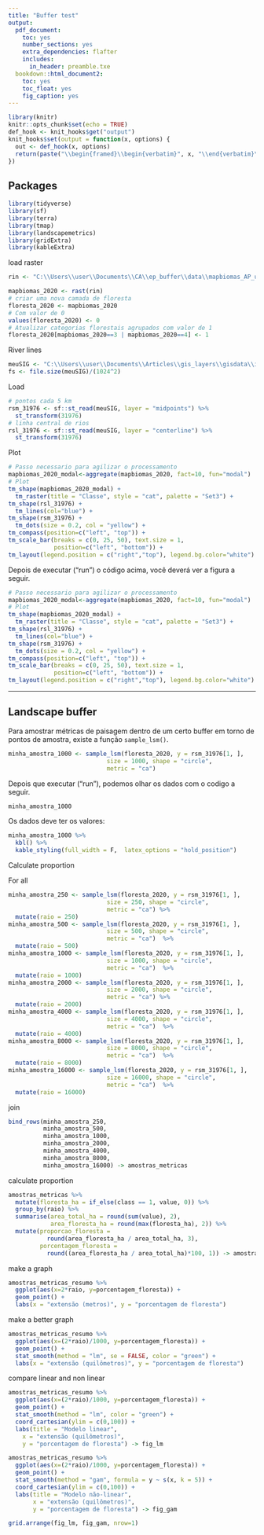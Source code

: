 ```yaml
---
title: "Buffer test"
output:
  pdf_document:
    toc: yes
    number_sections: yes
    extra_dependencies: flafter
    includes:
      in_header: preamble.txe
  bookdown::html_document2:
    toc: yes
    toc_float: yes
    fig_caption: yes
---
```


```r
library(knitr)
knitr::opts_chunk$set(echo = TRUE)
def_hook <- knit_hooks$get("output")
knit_hooks$set(output = function(x, options) {
  out <- def_hook(x, options)
  return(paste("\\begin{framed}\\begin{verbatim}", x, "\\end{verbatim}\\end{framed}", collapse = "\n"))
})
```


## Packages
```r
library(tidyverse)
library(sf)
library(terra)
library(tmap)
library(landscapemetrics)
library(gridExtra)
library(kableExtra)
```

load raster
```r
rin <- "C:\\Users\\user\\Documents\\CA\\ep_buffer\\data\\mapbiomas_AP_utm_rio\\utm_cover_AP_rio_2020.tif"

mapbiomas_2020 <- rast(rin)
# criar uma nova camada de floresta
floresta_2020 <- mapbiomas_2020
# Com valor de 0
values(floresta_2020) <- 0
# Atualizar categorias florestais agrupados com valor de 1
floresta_2020[mapbiomas_2020==3 | mapbiomas_2020==4] <- 1 
```

River lines
```r
meuSIG <- "C:\\Users\\user\\Documents\\Articles\\gis_layers\\gisdata\\inst\\vector\\rivers.gpkg"
fs <- file.size(meuSIG)/(1024^2)
```

Load
```r
# pontos cada 5 km
rsm_31976 <- sf::st_read(meuSIG, layer = "midpoints") %>% 
  st_transform(31976) 
# linha central de rios
rsl_31976 <- sf::st_read(meuSIG, layer = "centerline") %>% 
  st_transform(31976) 
```


Plot
```r
# Passo necessario para agilizar o processamento
mapbiomas_2020_modal<-aggregate(mapbiomas_2020, fact=10, fun="modal")
# Plot
tm_shape(mapbiomas_2020_modal) +
  tm_raster(title = "Classe", style = "cat", palette = "Set3") + 
tm_shape(rsl_31976) + 
  tm_lines(col="blue") + 
tm_shape(rsm_31976) + 
  tm_dots(size = 0.2, col = "yellow") + 
tm_compass(position=c("left", "top")) +
tm_scale_bar(breaks = c(0, 25, 50), text.size = 1, 
             position=c("left", "bottom")) +
tm_layout(legend.position = c("right","top"), legend.bg.color="white")
```

Depois de executar ("run") o código acima, você deverá ver a figura a seguir.

```r
# Passo necessario para agilizar o processamento
mapbiomas_2020_modal<-aggregate(mapbiomas_2020, fact=10, fun="modal")
# Plot
tm_shape(mapbiomas_2020_modal) +
  tm_raster(title = "Classe", style = "cat", palette = "Set3") + 
tm_shape(rsl_31976) + 
  tm_lines(col="blue") + 
tm_shape(rsm_31976) + 
  tm_dots(size = 0.2, col = "yellow") + 
tm_compass(position=c("left", "top")) +
tm_scale_bar(breaks = c(0, 25, 50), text.size = 1, 
             position=c("left", "bottom")) +
tm_layout(legend.position = c("right","top"), legend.bg.color="white")
```

--------------------------------------------


\newpage


## Landscape buffer

Para amostrar métricas de paisagem dentro de um certo buffer em torno de pontos de amostra, existe a função <code>sample_lsm()</code>.

```r
minha_amostra_1000 <- sample_lsm(floresta_2020, y = rsm_31976[1, ], 
                            size = 1000, shape = "circle", 
                            metric = "ca") 
```

Depois que executar ("run"), podemos olhar os dados com o codigo a seguir. 
```r
minha_amostra_1000
```

Os dados deve ter os valores:
```r
minha_amostra_1000 %>% 
  kbl() %>%
  kable_styling(full_width = F,  latex_options = "hold_position")
```

Calculate proportion


For all 
```r
minha_amostra_250 <- sample_lsm(floresta_2020, y = rsm_31976[1, ], 
                            size = 250, shape = "circle", 
                            metric = "ca") %>% 
  mutate(raio = 250)
minha_amostra_500 <- sample_lsm(floresta_2020, y = rsm_31976[1, ], 
                            size = 500, shape = "circle", 
                            metric = "ca")  %>% 
  mutate(raio = 500)
minha_amostra_1000 <- sample_lsm(floresta_2020, y = rsm_31976[1, ], 
                            size = 1000, shape = "circle", 
                            metric = "ca")  %>% 
  mutate(raio = 1000)
minha_amostra_2000 <- sample_lsm(floresta_2020, y = rsm_31976[1, ], 
                            size = 2000, shape = "circle", 
                            metric = "ca") %>% 
  mutate(raio = 2000)
minha_amostra_4000 <- sample_lsm(floresta_2020, y = rsm_31976[1, ], 
                            size = 4000, shape = "circle", 
                            metric = "ca")  %>% 
  mutate(raio = 4000)
minha_amostra_8000 <- sample_lsm(floresta_2020, y = rsm_31976[1, ], 
                            size = 8000, shape = "circle", 
                            metric = "ca")  %>% 
  mutate(raio = 8000)
minha_amostra_16000 <- sample_lsm(floresta_2020, y = rsm_31976[1, ], 
                            size = 16000, shape = "circle", 
                            metric = "ca")  %>% 
  mutate(raio = 16000)
```

join

```r
bind_rows(minha_amostra_250, 
          minha_amostra_500, 
          minha_amostra_1000, 
          minha_amostra_2000, 
          minha_amostra_4000, 
          minha_amostra_8000, 
          minha_amostra_16000) -> amostras_metricas

```

calculate proportion
```r
amostras_metricas %>% 
  mutate(floresta_ha = if_else(class == 1, value, 0)) %>% 
  group_by(raio) %>% 
  summarise(area_total_ha = round(sum(value), 2), 
            area_floresta_ha = round(max(floresta_ha), 2)) %>% 
  mutate(proporcao_floresta = 
           round(area_floresta_ha / area_total_ha, 3), 
         porcentagem_floresta = 
           round((area_floresta_ha / area_total_ha)*100, 1)) -> amostras_metricas_resumo
```

make a graph
```r
amostras_metricas_resumo %>% 
  ggplot(aes(x=2*raio, y=porcentagem_floresta)) + 
  geom_point() + 
  labs(x = "extensão (metros)", y = "porcentagem de floresta")
```

make a better graph
```r
amostras_metricas_resumo %>% 
  ggplot(aes(x=(2*raio)/1000, y=porcentagem_floresta)) + 
  geom_point() + 
  stat_smooth(method = "lm", se = FALSE, color = "green") + 
  labs(x = "extensão (quilômetros)", y = "porcentagem de floresta")
```

compare linear and non linear
```r
amostras_metricas_resumo %>% 
  ggplot(aes(x=(2*raio)/1000, y=porcentagem_floresta)) + 
  geom_point() + 
  stat_smooth(method = "lm", color = "green") + 
  coord_cartesian(ylim = c(0,100)) +
  labs(title = "Modelo linear",
    x = "extensão (quilômetros)", 
    y = "porcentagem de floresta") -> fig_lm

amostras_metricas_resumo %>% 
  ggplot(aes(x=(2*raio)/1000, y=porcentagem_floresta)) + 
  geom_point() + 
  stat_smooth(method = "gam", formula = y ~ s(x, k = 5)) + 
  coord_cartesian(ylim = c(0,100)) +
  labs(title = "Modelo não-linear", 
       x = "extensão (quilômetros)", 
       y = "porcentagem de floresta") -> fig_gam

grid.arrange(fig_lm, fig_gam, nrow=1)
```